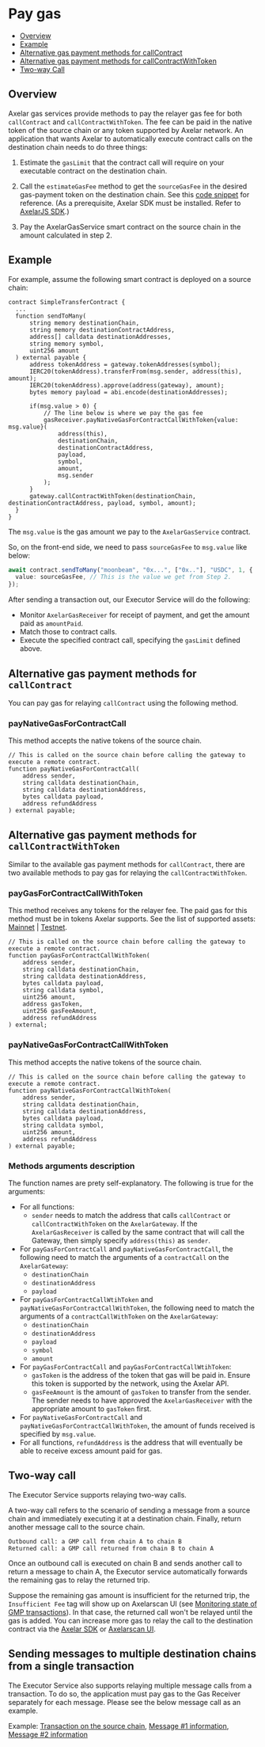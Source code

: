 # Pay gas

* [Overview](/dev/gas-services/pay-gas#overview)
* [Example](/dev/gas-services/pay-gas#example)
* [Alternative gas payment methods for callContract](/dev/gas-services/pay-gas#alternative-gas-payment-methods-for-callcontract)
* [Alternative gas payment methods for callContractWithToken](/dev/gas-services/pay-gas#alternative-gas-payment-methods-for-callcontractwithtoken)
* [Two-way Call](/dev/gas-services/pay-gas#two-way-call)
## Overview 
Axelar gas services provide methods to pay the relayer gas fee for both `callContract` and `callContractWithToken`. The fee can be paid in the native token of the source chain or any token supported by Axelar network. An application that wants Axelar to automatically execute contract calls on the destination chain needs to do three things:

1. Estimate the `gasLimit` that the contract call will require on your executable contract on the destination chain.

2. Call the `estimateGasFee` method to get the `sourceGasFee` in the desired gas-payment token on the destination chain. See this [code snippet](/dev/axelarjs-sdk/axelar-query-api#estimategasfee) for reference. (As a prerequisite, Axelar SDK must be installed. Refer to [AxelarJS SDK](/dev/axelarjs-sdk/intro).)

3. Pay the AxelarGasService smart contract on the source chain in the amount calculated in step 2.

## Example
For example, assume the following smart contract is deployed on a source chain:

```solidity
contract SimpleTransferContract {
  ...
  function sendToMany(
      string memory destinationChain,
      string memory destinationContractAddress,
      address[] calldata destinationAddresses,
      string memory symbol,
      uint256 amount
  ) external payable {
      address tokenAddress = gateway.tokenAddresses(symbol);
      IERC20(tokenAddress).transferFrom(msg.sender, address(this), amount);
      IERC20(tokenAddress).approve(address(gateway), amount);
      bytes memory payload = abi.encode(destinationAddresses);

      if(msg.value > 0) {
          // The line below is where we pay the gas fee
          gasReceiver.payNativeGasForContractCallWithToken{value: msg.value}(
              address(this),
              destinationChain,
              destinationContractAddress,
              payload,
              symbol,
              amount,
              msg.sender
          );
      }
      gateway.callContractWithToken(destinationChain, destinationContractAddress, payload, symbol, amount);
  }
}
```

The `msg.value` is the gas amount we pay to the `AxelarGasService` contract.

So, on the front-end side, we need to pass `sourceGasFee` to `msg.value` like below:

```ts
await contract.sendToMany("moonbeam", "0x...", ["0x.."], "USDC", 1, {
  value: sourceGasFee, // This is the value we get from Step 2.
});
```

After sending a transaction out, our Executor Service will do the following:

- Monitor `AxelarGasReceiver` for receipt of payment, and get the amount paid as `amountPaid`.
- Match those to contract calls.
- Execute the specified contract call, specifying the `gasLimit` defined above.

## Alternative gas payment methods for `callContract`
You can pay gas for relaying `callContract` using the following method.

### payNativeGasForContractCall
This method accepts the native tokens of the source chain.

```solidity
// This is called on the source chain before calling the gateway to execute a remote contract.
function payNativeGasForContractCall(
    address sender,
    string calldata destinationChain,
    string calldata destinationAddress,
    bytes calldata payload,
    address refundAddress
) external payable;
```

## Alternative gas payment methods for `callContractWithToken`
Similar to the available gas payment methods for `callContract`, there are two available methods to pay gas for relaying the `callContractWithToken`.

### payGasForContractCallWithToken
This method receives any tokens for the relayer fee. The paid gas for this method must be in tokens Axelar supports. See the list of supported assets: [Mainnet](../reference/mainnet-contract-addresses) | [Testnet](../reference/testnet-contract-addresses).

```solidity
// This is called on the source chain before calling the gateway to execute a remote contract.
function payGasForContractCallWithToken(
    address sender,
    string calldata destinationChain,
    string calldata destinationAddress,
    bytes calldata payload,
    string calldata symbol,
    uint256 amount,
    address gasToken,
    uint256 gasFeeAmount,
    address refundAddress
) external;
```

### payNativeGasForContractCallWithToken
This method accepts the native tokens of the source chain.

```solidity
// This is called on the source chain before calling the gateway to execute a remote contract.
function payNativeGasForContractCallWithToken(
    address sender,
    string calldata destinationChain,
    string calldata destinationAddress,
    bytes calldata payload,
    string calldata symbol,
    uint256 amount,
    address refundAddress
) external payable;
```

### Methods arguments description
The function names are prety self-explanatory. The following is true for the arguments:

- For all functions:
  - `sender` needs to match the address that calls `callContract` or `callContractWithToken` on the `AxelarGateway`. If the `AxelarGasReceiver` is called by the same contract that will call the Gateway, then simply specify `address(this)` as `sender`.
- For `payGasForContractCall` and `payNativeGasForContractCall`, the following need to match the arguments of a `contractCall` on the `AxelarGateway`:
  - `destinationChain`
  - `destinationAddress`
  - `payload`
- For `payGasForContractCallWtihToken` and `payNativeGasForContractCallWithToken`, the following need to match the arguments of a `contractCallWithToken` on the `AxelarGateway`:
  - `destinationChain`
  - `destinationAddress`
  - `payload`
  - `symbol`
  - `amount`
- For `payGasForContractCall` and `payGasForContractCallWtihToken`:
  - `gasToken` is the address of the token that gas will be paid in. Ensure this token is supported by the network, using the Axelar API.
  - `gasFeeAmount` is the amount of `gasToken` to transfer from the sender. The sender needs to have approved the `AxelarGasReceiver` with the appropriate amount to `gasToken` first.
- For `payNativeGasForContractCall` and `payNativeGasForContractCallWithToken`, the amount of funds received is specified by `msg.value`.
- For all functions, `refundAddress` is the address that will eventually be able to receive excess amount paid for gas.

## Two-way call
The Executor Service supports relaying two-way calls.

A two-way call refers to the scenario of sending a message from a source chain and immediately executing it at a destination chain. Finally, return another message call to the source chain.


```
Outbound call: a GMP call from chain A to chain B
Returned call: a GMP call returned from chain B to chain A
```

Once an outbound call is executed on chain B and sends another call to return a message to chain A, the Executor service automatically forwards the remaining gas to relay the returned trip.

Suppose the remaining gas amount is insufficient for the returned trip, the `Insufficient Fee` tag will show up on Axelarscan UI (see [Monitoring state of GMP transactions](/dev/monitor-recover/monitoring)). In that case, the returned call won't be relayed until the gas is added. You can increase more gas to relay the call to the destination contract via the [Axelar SDK](/dev/axelarjs-sdk/tx-status-query-recovery#2-increase-gas-payment) or [Axelarscan UI](/dev/monitor-recover/recovery#increase-gas-payment-to-the-gas-receiver-on-the-source-chain).

## Sending messages to multiple destination chains from a single transaction
The Executor Service also supports relaying multiple message calls from a transaction. To do so, the application must pay gas to the Gas Receiver separately for each message. Please see the below message call as an example.  

Example: [Transaction on the source chain](https://moonbase.moonscan.io/tx/0x25f0bdcdec0da17e1039161342603d3d537cb6ddc6637d1b22dbdf1ebf9706ed), [Message #1 information](https://testnet.axelarscan.io/gmp/0x25f0bdcdec0da17e1039161342603d3d537cb6ddc6637d1b22dbdf1ebf9706ed:1), [Message #2 information](https://testnet.axelarscan.io/gmp/0x25f0bdcdec0da17e1039161342603d3d537cb6ddc6637d1b22dbdf1ebf9706ed:3)